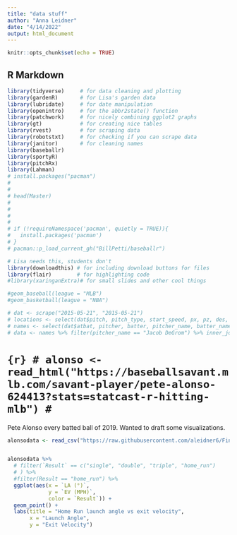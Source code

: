 ```yaml
---
title: "data stuff"
author: "Anna Leidner"
date: "4/14/2022"
output: html_document
---
```


```r
knitr::opts_chunk$set(echo = TRUE)
```

## R Markdown

```r
library(tidyverse)     # for data cleaning and plotting
library(gardenR)       # for Lisa's garden data
library(lubridate)     # for date manipulation
library(openintro)     # for the abbr2state() function
library(patchwork)     # for nicely combining ggplot2 graphs  
library(gt)            # for creating nice tables
library(rvest)         # for scraping data
library(robotstxt)     # for checking if you can scrape data
library(janitor)       # for cleaning names
library(baseballr)
library(sportyR)
library(pitchRx)
library(Lahman)
# install.packages("pacman")
# 
# 
# head(Master)
# 
# 
# 
# 
# if (!requireNamespace('pacman', quietly = TRUE)){
#   install.packages('pacman')
# }
# pacman::p_load_current_gh("BillPetti/baseballr")
```

```r
# Lisa needs this, students don't
library(downloadthis) # for including download buttons for files
library(flair)        # for highlighting code
#library(xaringanExtra)# for small slides and other cool things
```


```r
#geom_baseball(league = "MLB")
#geom_basketball(league = "NBA")

# dat <- scrape("2015-05-21", "2015-05-21")
# locations <- select(dat$pitch, pitch_type, start_speed, px, pz, des, num, gameday_link)
# names <- select(dat$atbat, pitcher, batter, pitcher_name, batter_name, num, gameday_link, event, stand)
# data <- names %>% filter(pitcher_name == "Jacob DeGrom") %>% inner_join(locations, ., by = c("num", "gameday_link"))
```

# ```{r}
# alonso <- read_html("https://baseballsavant.mlb.com/savant-player/pete-alonso-624413?stats=statcast-r-hitting-mlb")
# ```

Pete Alonso every batted ball of 2019. Wanted to draft some visualizations.

```r
alonsodata <- read_csv("https://raw.githubusercontent.com/aleidner6/FinalProject/main/alonsodata1.csv") 


alonsodata %>%
  # filter(`Result` == c("single", "double", "triple", "home_run")
  # ) %>%
  #filter(Result == "home_run") %>%
  ggplot(aes(x = `LA (°)`, 
             y = `EV (MPH)`, 
             color = `Result`)) +
  geom_point() +
  labs(title = "Home Run launch angle vs exit velocity", 
       x = "Launch Angle", 
       y = "Exit Velocity")


```


